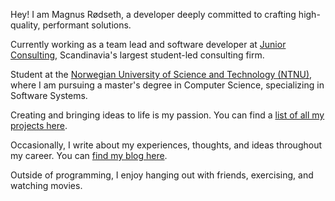 Hey! I am Magnus Rødseth, a developer deeply committed to crafting high-quality, performant solutions.

Currently working as a team lead and software developer at [Junior Consulting](https://www.jrc.no/), Scandinavia's largest student-led consulting firm.

Student at the [Norwegian University of Science and Technology (NTNU)](https://www.ntnu.edu/), where I am pursuing a master's degree in Computer Science, specializing in Software Systems.

Creating and bringing ideas to life is my passion. You can find a [list of all my projects here](/projects).

Occasionally, I write about my experiences, thoughts, and ideas throughout my career. You can [find my blog here](/blog).

Outside of programming, I enjoy hanging out with friends, exercising, and watching movies.
